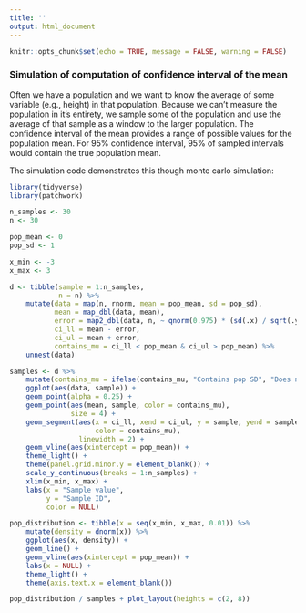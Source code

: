 ---
title: ''
output: html_document
---

```{r setup, include=FALSE}
knitr::opts_chunk$set(echo = TRUE, message = FALSE, warning = FALSE)
```

### Simulation of computation of confidence interval of the mean

Often we have a population and we want to know the average of some variable (e.g., height) in that population. Because we can't measure the population in it's entirety, we sample some of the population and use the average of that sample as a window to the larger population. The confidence interval of the mean provides a range of possible values for the population mean. For 95% confidence interval, 95% of sampled intervals would contain the true population mean.

The simulation code demonstrates this though monte carlo simulation:

```{r}
library(tidyverse)
library(patchwork)

n_samples <- 30
n <- 30

pop_mean <- 0
pop_sd <- 1

x_min <- -3
x_max <- 3
```

```{r}
d <- tibble(sample = 1:n_samples,
            n = n) %>%
    mutate(data = map(n, rnorm, mean = pop_mean, sd = pop_sd),
           mean = map_dbl(data, mean),
           error = map2_dbl(data, n, ~ qnorm(0.975) * (sd(.x) / sqrt(.y))),
           ci_ll = mean - error,
           ci_ul = mean + error,
           contains_mu = ci_ll < pop_mean & ci_ul > pop_mean) %>%
    unnest(data)

samples <- d %>%
    mutate(contains_mu = ifelse(contains_mu, "Contains pop SD", "Does not contain pop SD")) %>%
    ggplot(aes(data, sample)) +
    geom_point(alpha = 0.25) +
    geom_point(aes(mean, sample, color = contains_mu), 
               size = 4) +
    geom_segment(aes(x = ci_ll, xend = ci_ul, y = sample, yend = sample, 
                     color = contains_mu),
                 linewidth = 2) +
    geom_vline(aes(xintercept = pop_mean)) +
    theme_light() +
    theme(panel.grid.minor.y = element_blank()) +
    scale_y_continuous(breaks = 1:n_samples) +
    xlim(x_min, x_max) +
    labs(x = "Sample value",
         y = "Sample ID",
         color = NULL)

pop_distribution <- tibble(x = seq(x_min, x_max, 0.01)) %>%
    mutate(density = dnorm(x)) %>%
    ggplot(aes(x, density)) +
    geom_line() +
    geom_vline(aes(xintercept = pop_mean)) +
    labs(x = NULL) +
    theme_light() +
    theme(axis.text.x = element_blank())

pop_distribution / samples + plot_layout(heights = c(2, 8))

```

